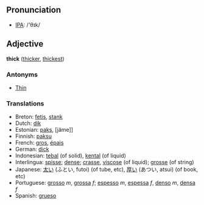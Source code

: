 ==Pronunciation==
*[[w:IPA|IPA]]: /'θɪk/

==Adjective==

'''thick''' ([[thicker]], [[thickest]])

===Antonyms===
*[[Thin]]

===Translations===
*Breton: [[fetis]], [[stank]]
*Dutch: [[dik]]
*Estonian: [[paks]], [jäme]]
*Finnish: [[paksu]]
*French: [[gros]], [[épais]]
*German: [[dick]]
*Indonesian: [[tebal]] (of solid), [[kental]] (of liquid)
*Interlingua: [[spisse]]; [[dense]]; [[crasse]], [[viscose]] (of liquid); [[grosse]] (of string)
*Japanese: [[太い]] (ふとい, futoi) (of tube, etc), [[厚い]] (あつい, atsui) (of book, etc)
*Portuguese: [[grosso]] ''m'', [[grossa]] ''f''; [[espesso]] ''m'', [[espessa]] ''f'', [[denso]] ''m'', [[densa]] ''f''
*Spanish: [[grueso]]